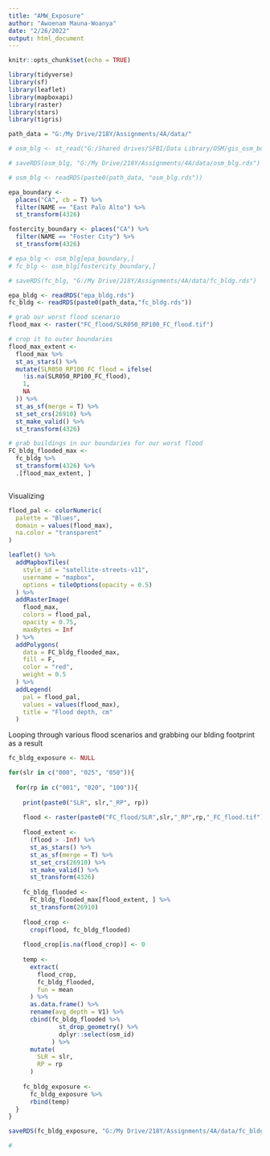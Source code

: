 ```yaml
---
title: "AMW_Exposure"
author: "Awoenam Mauna-Woanya"
date: "2/26/2022"
output: html_document
---
```


```r
knitr::opts_chunk$set(echo = TRUE)

library(tidyverse)
library(sf)
library(leaflet)
library(mapboxapi)
library(raster)
library(stars)
library(tigris)

path_data = "G:/My Drive/218Y/Assignments/4A/data/"
```

```r
# osm_blg <- st_read("G:/Shared drives/SFBI/Data Library/OSM/gis_osm_buildings_a_free_1.shp")

# saveRDS(osm_blg, "G:/My Drive/218Y/Assignments/4A/data/osm_blg.rds")

# osm_blg <- readRDS(paste0(path_data, "osm_blg.rds"))

epa_boundary <- 
  places("CA", cb = T) %>% 
  filter(NAME == "East Palo Alto") %>% 
  st_transform(4326)

fostercity_boundary <- places("CA") %>% 
  filter(NAME == "Foster City") %>% 
  st_transform(4326)

# epa_blg <- osm_blg[epa_boundary,]
# fc_blg <- osm_blg[fostercity_boundary,]

# saveRDS(fc_blg, "G:/My Drive/218Y/Assignments/4A/data/fc_bldg.rds")

epa_bldg <- readRDS("epa_bldg.rds")
fc_bldg <- readRDS(paste0(path_data,"fc_bldg.rds"))

```

```r
# grab our worst flood scenario
flood_max <- raster("FC_flood/SLR050_RP100_FC_flood.tif")

# crop it to outer boundaries
flood_max_extent <- 
  flood_max %>% 
  st_as_stars() %>% 
  mutate(SLR050_RP100_FC_flood = ifelse(
    !is.na(SLR050_RP100_FC_flood),
    1,
    NA
  )) %>% 
  st_as_sf(merge = T) %>% 
  st_set_crs(26910) %>% 
  st_make_valid() %>% 
  st_transform(4326)

# grab buildings in our boundaries for our worst flood
FC_bldg_flooded_max <- 
  fc_bldg %>% 
  st_transform(4326) %>% 
  .[flood_max_extent, ]



```

Visualizing
```r
flood_pal <- colorNumeric(
  palette = "Blues",
  domain = values(flood_max),
  na.color = "transparent"
)

leaflet() %>% 
  addMapboxTiles(
    style_id = "satellite-streets-v11",
    username = "mapbox",
    options = tileOptions(opacity = 0.5)
  ) %>% 
  addRasterImage(
    flood_max,
    colors = flood_pal,
    opacity = 0.75, 
    maxBytes = Inf
  ) %>% 
  addPolygons(
    data = FC_bldg_flooded_max,
    fill = F,
    color = "red",
    weight = 0.5
  ) %>% 
  addLegend(
    pal = flood_pal,
    values = values(flood_max),
    title = "Flood depth, cm"
  )

```

Looping through various flood scenarios and grabbing our blding footprint as a result
```r
fc_bldg_exposure <- NULL

for(slr in c("000", "025", "050")){
  
  for(rp in c("001", "020", "100")){
    
    print(paste0("SLR", slr,"_RP", rp))
    
    flood <- raster(paste0("FC_flood/SLR",slr,"_RP",rp,"_FC_flood.tif"))
    
    flood_extent <- 
      (flood > -Inf) %>% 
      st_as_stars() %>% 
      st_as_sf(merge = T) %>% 
      st_set_crs(26910) %>% 
      st_make_valid() %>% 
      st_transform(4326)
    
    fc_bldg_flooded <- 
      FC_bldg_flooded_max[flood_extent, ] %>% 
      st_transform(26910)
    
    flood_crop <- 
      crop(flood, fc_bldg_flooded)
    
    flood_crop[is.na(flood_crop)] <- 0
    
    temp <- 
      extract(
        flood_crop,
        fc_bldg_flooded,
        fun = mean
      ) %>% 
      as.data.frame() %>% 
      rename(avg_depth = V1) %>% 
      cbind(fc_bldg_flooded %>% 
              st_drop_geometry() %>% 
              dplyr::select(osm_id)
            ) %>% 
      mutate(
        SLR = slr,
        RP = rp
      )
    
    fc_bldg_exposure <- 
      fc_bldg_exposure %>% 
      rbind(temp)
  }
}

saveRDS(fc_bldg_exposure, "G:/My Drive/218Y/Assignments/4A/data/fc_bldg_exposure.rds")

# 

```

```r

```

